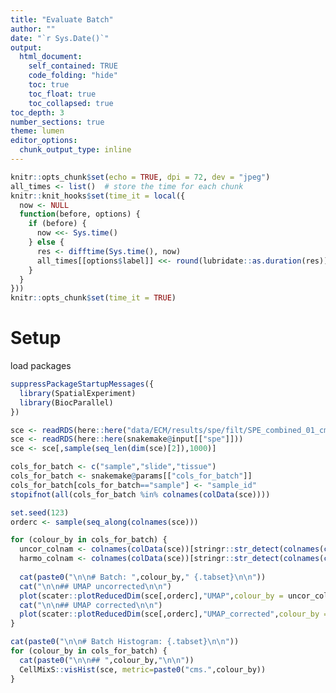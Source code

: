 ```yaml
---
title: "Evaluate Batch"
author: ""
date: "`r Sys.Date()`"
output: 
  html_document:
    self_contained: TRUE
    code_folding: "hide"
    toc: true
    toc_float: true
    toc_collapsed: true
toc_depth: 3
number_sections: true
theme: lumen
editor_options:
  chunk_output_type: inline
---
```


```r
knitr::opts_chunk$set(echo = TRUE, dpi = 72, dev = "jpeg")
all_times <- list()  # store the time for each chunk
knitr::knit_hooks$set(time_it = local({
  now <- NULL
  function(before, options) {
    if (before) {
      now <<- Sys.time()
    } else {
      res <- difftime(Sys.time(), now)
      all_times[[options$label]] <<- round(lubridate::as.duration(res))
    }
  }
}))
knitr::opts_chunk$set(time_it = TRUE)
```
# Setup

load packages

```r
suppressPackageStartupMessages({
  library(SpatialExperiment)
  library(BiocParallel)
})
```



```r
sce <- readRDS(here::here("data/ECM/results/spe/filt/SPE_combined_01_cms.rds"))
sce <- readRDS(here::here(snakemake@input[["spe"]]))
sce <- sce[,sample(seq_len(dim(sce)[2]),1000)]

cols_for_batch <- c("sample","slide","tissue")
cols_for_batch <- snakemake@params[["cols_for_batch"]]
cols_for_batch[cols_for_batch=="sample"] <- "sample_id"
stopifnot(all(cols_for_batch %in% colnames(colData(sce))))
```



```r
set.seed(123)
orderc <- sample(seq_along(colnames(sce)))
```

```r
for (colour_by in cols_for_batch) {
  uncor_colnam <- colnames(colData(sce))[stringr::str_detect(colnames(colData(sce)),paste0(colour_by,"_uncorrected"))]
  harmo_colnam <- colnames(colData(sce))[stringr::str_detect(colnames(colData(sce)),paste0(colour_by,"_harmony"))]
  
  cat(paste0("\n\n# Batch: ",colour_by," {.tabset}\n\n"))
  cat("\n\n## UMAP uncorrected\n\n")
  plot(scater::plotReducedDim(sce[,orderc],"UMAP",colour_by = uncor_colnam) + ggplot2::scale_color_viridis_d())
  cat("\n\n## UMAP corrected\n\n")
  plot(scater::plotReducedDim(sce[,orderc],"UMAP_corrected",colour_by = harmo_colnam) + ggplot2::scale_color_viridis_d())
}
```


```r
cat(paste0("\n\n# Batch Histogram: {.tabset}\n\n"))
for (colour_by in cols_for_batch) {
  cat(paste0("\n\n## ",colour_by,"\n\n"))
  CellMixS::visHist(sce, metric=paste0("cms.",colour_by))
}
```